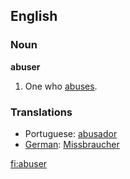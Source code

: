 ==English==

===Noun===
'''abuser'''

# One who [[abuse]]s.

===Translations===
* Portuguese: [[abusador]]
* [[German]]: [[Missbraucher]]

[[fi:abuser]]